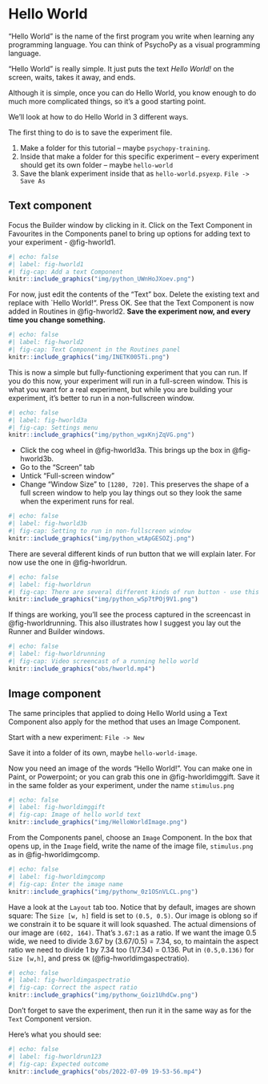 # Hello World


"Hello World" is the name of the first program you write when learning any programming language. You can think of PsychoPy as a visual programming language.

"Hello World" is really simple. It just puts the text _Hello World!_ on the screen, waits, takes it away, and ends.

Although it is simple, once you can do Hello World, you know enough to do much more complicated things, so it's a good starting point.

We'll look at how to do Hello World in 3 different ways.

The first thing to do is to save the experiment file. 

1. Make a folder for this tutorial -- maybe `psychopy-training`.
2. Inside that make a folder for this specific experiment -- every experiment should get its own folder -- maybe `hello-world`
3. Save the blank experiment inside that as `hello-world.psyexp`. `File -> Save As`


## Text component

::: {.column-body layout="[40,60]"}
Focus the Builder window by clicking in it. Click on the Text Component in Favourites in the Components panel to bring up options for adding text to your experiment - @fig-hworld1.

```r
#| echo: false
#| label: fig-hworld1
#| fig-cap: Add a text Component 
knitr::include_graphics("img/python_UWnHoJXoev.png")
```
:::


::: {.column-body layout="[40,60]"}
For now, just edit the contents of the "Text" box. Delete the existing text and replace with `Hello World!". Press OK. See that the Text Component is now added in Routines in @fig-hworld2. **Save the experiment now, and every time you change something.**

```r
#| echo: false
#| label: fig-hworld2
#| fig-cap: Text Component in the Routines panel 
knitr::include_graphics("img/INETK005Ti.png")
```
:::

::: {.column-body layout="[[40,60],[40,60]]"}
This is now a simple but fully-functioning experiment that you can run. If you do this now, your experiment will run in a full-screen window. This is what you want for a real experiment, but while you are building your experiment, it's better to run in a non-fullscreen window.

```r
#| echo: false
#| label: fig-hworld3a
#| fig-cap: Settings menu
knitr::include_graphics("img/python_wgxKnjZqVG.png")
```

* Click the cog wheel in @fig-hworld3a. This brings up the box in @fig-hworld3b.
* Go to the "Screen" tab
* Untick "Full-screen window"
* Change "Window Size" to `[1280, 720]`. This preserves the shape of a full screen window to help you lay things out so they look the same when the experiment runs for real.

```r
#| echo: false
#| label: fig-hworld3b
#| fig-cap: Setting to run in non-fullscreen window 
knitr::include_graphics("img/python_wtApGESOZj.png")
```
:::

::: {.column-body layout="[40,60]"}
There are several different kinds of run button that we will explain later. For now use the one in @fig-hworldrun. 

```r
#| echo: false
#| label: fig-hworldrun
#| fig-cap: There are several different kinds of run button - use this one 
knitr::include_graphics("img/python_wSp7tPOj9V1.png")
```
:::


::: {.column-body layout="[40,60]"}
If things are working, you'll see the process captured in the screencast in @fig-hworldrunning. This also illustrates how I suggest you lay out the Runner and Builder windows.

```r
#| echo: false
#| label: fig-hworldrunning
#| fig-cap: Video screencast of a running hello world
knitr::include_graphics("obs/hworld.mp4")
```
:::


## Image component

The same principles that applied to doing Hello World using a Text Component also apply for the method that uses an Image Component.

Start with a new experiment: `File -> New`

Save it into a folder of its own, maybe `hello-world-image`.

::: {.column-body layout="[40,60]"}
Now you need an image of the words "Hello World!". You can make one in Paint, or Powerpoint; or you can grab this one in  @fig-hworldimggift. Save it in the same folder as your experiment, under the name `stimulus.png`

```r
#| echo: false
#| label: fig-hworldimggift
#| fig-cap: Image of hello world text
knitr::include_graphics("img/HelloWorldImage.png")
```
:::

::: {.column-body layout="[40,60]"}
From the Components panel, choose an `Image` Component. In the box that opens up, in the `Image` field, write the name of the image file, `stimulus.png` as in @fig-hworldimgcomp.

```r
#| echo: false
#| label: fig-hworldimgcomp
#| fig-cap: Enter the image name
knitr::include_graphics("img/pythonw_0z1OSnVLCL.png")
```
:::

::: {.column-body layout="[40,60]"}
Have a look at the `Layout` tab too. Notice that by default, images are shown square: The `Size [w, h]` field is set to `(0.5, 0.5)`. Our image is oblong so if we constrain it to be square it will look squashed. The actual dimensions of our image are `(602, 164)`. That's `3.67:1` as a ratio. If we want the image 0.5 wide, we need to divide 3.67 by (3.67/0.5) = 7.34, so,  to maintain the aspect ratio we need to divide 1 by 7.34 too (1/7.34) = 0.136. Put in `(0.5,0.136)` for `Size [w,h]`, and press `OK` (@fig-hworldimgaspectratio).

```r
#| echo: false
#| label: fig-hworldimgaspectratio
#| fig-cap: Correct the aspect ratio
knitr::include_graphics("img/pythonw_Goiz1UhdCw.png")
```
:::

Don't forget to save the experiment, then run it in the same way as for the `Text` Component version.

::: {.column-body layout="[40,60]"}
Here's what you should see:
```r
#| echo: false
#| label: fig-hworldrun123
#| fig-cap: Expected outcome
knitr::include_graphics("obs/2022-07-09 19-53-56.mp4")
```
:::
